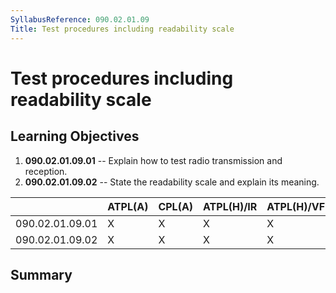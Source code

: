 ```yaml
---
SyllabusReference: 090.02.01.09
Title: Test procedures including readability scale
---
```


# Test procedures including readability scale

## Learning Objectives

1.  **090.02.01.09.01** -- Explain how to test radio transmission and reception.
2.  **090.02.01.09.02** -- State the readability scale and explain its meaning.

|                 | ATPL(A) | CPL(A) | ATPL(H)/IR | ATPL(H)/VFR | CPL(H) | IR  | CBIR(A) |
| --------------- | ------- | ------ | ---------- | ----------- | ------ | --- | ------- |
| 090.02.01.09.01 | X       | X      | X          | X           | X      | X   | X       |
| 090.02.01.09.02 | X       | X      | X          | X           | X      | X   | X       |

## Summary
